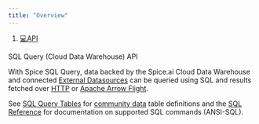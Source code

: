 ```yaml
---
title: "Overview"
---
```


1. [💻API](/api)

SQL Query (Cloud Data Warehouse) API

With Spice SQL Query, data backed by the Spice.ai Cloud Data Warehouse and connected [External Datasources](/building-blocks/external-data-sources) can be queried using SQL and results fetched over [HTTP](/api/sql-query/http-api) or [Apache Arrow Flight](/api/sql-query/apache-arrow-flight-api).

See [SQL Query Tables](/reference/sql-query-tables) for [community data](/building-blocks/datasets) table definitions and the [SQL Reference](/reference/sql-reference) for documentation on supported SQL commands (ANSI-SQL).
